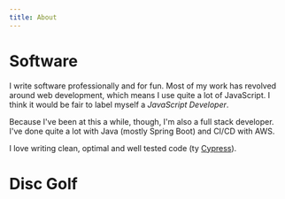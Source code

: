 ```yaml
---
title: About
---
```


# Software

I write software professionally and for fun. Most of my work has revolved around
web development, which means I use quite a lot of JavaScript. I think it would be
fair to label myself a _JavaScript Developer_.

Because I've been at this a while, though, I'm also a full stack developer. I've
done quite a lot with Java (mostly Spring Boot) and CI/CD with AWS.

I love writing clean, optimal and well tested code (ty [Cypress](https://www.cypress.io/)).

# Disc Golf

